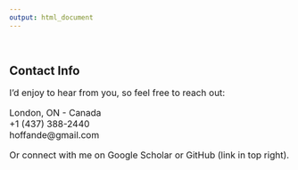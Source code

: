 ```yaml
---
output: html_document
---
```

  
<br>

## Contact Info  

<font size="3"> I’d enjoy to hear from you, so feel free to reach out:  

London, ON - Canada  
+1 (437) 388-2440   
hoffande@gmail.com  

Or connect with me on Google Scholar or GitHub (link in top right). 
</font>